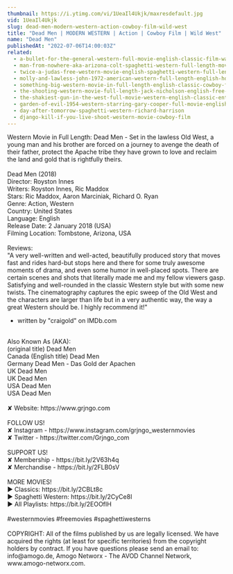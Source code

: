 ```yaml
---
thumbnail: https://i.ytimg.com/vi/1UeaIl4Ukjk/maxresdefault.jpg
vid: 1UeaIl4Ukjk
slug: dead-men-modern-western-action-cowboy-film-wild-west
title: "Dead Men | MODERN WESTERN | Action | Cowboy Film | Wild West"
name: "Dead Men"
publishedAt: "2022-07-06T14:00:03Z"
related:
  - a-bullet-for-the-general-western-full-movie-english-classic-film-watchfree-cowboyfilm
  - man-from-nowhere-aka-arizona-colt-spaghetti-western-full-length-movie-english-hd-free-films
  - twice-a-judas-free-western-movie-english-spaghetti-western-full-length
  - molly-and-lawless-john-1972-american-western-full-length-english-hd-free-full-moves
  - something-big-western-movie-in-full-length-english-classic-cowboy-film-free-full-westerns
  - the-shooting-western-movie-full-length-jack-nicholson-english-free-full-westerns
  - the-shakiest-gun-in-the-west-full-movie-western-english-classic-entire-film-full-free-movies
  - garden-of-evil-1954-western-starring-gary-cooper-full-movie-english-full-free-western-movies
  - day-after-tomorrow-spaghetti-western-richard-harrison
  - django-kill-if-you-live-shoot-western-movie-cowboy-film
---
```


Western Movie in Full Length: Dead Men - Set in the lawless Old West, a young man and his brother are forced on a journey to avenge the death of their father, protect the Apache tribe they have grown to love and reclaim the land and gold that is rightfully theirs.<br />
<br />
Dead Men (2018)<br />
Director: Royston Innes<br />
Writers: Royston Innes, Ric Maddox<br />
Stars: Ric Maddox, Aaron Marciniak, Richard O. Ryan<br />
Genre: Action, Western<br />
Country: United States<br />
Language: English<br />
Release Date: 2 January 2018 (USA)<br />
Filming Location: Tombstone, Arizona, USA<br />
<br />
Reviews:<br />
"A very well-written and well-acted, beautifully produced story that moves fast and rides hard-but stops here and there for some truly awesome moments of drama, and even some humor in well-placed spots. There are certain scenes and shots that literally made me and my fellow viewers gasp. Satisfying and well-rounded in the classic Western style but with some new twists. The cinematography captures the epic sweep of the Old West and the characters are larger than life but in a very authentic way, the way a great Western should be. I highly recommend it!"<br />
- written by "craigold" on IMDb.com<br />
<br />
Also Known As (AKA):<br />
(original title) Dead Men<br />
Canada (English title) Dead Men<br />
Germany Dead Men - Das Gold der Apachen<br />
UK Dead Men<br />
UK Dead Men<br />
USA Dead Men<br />
USA Dead Men<br />
<br />
✘ Website: https://www.grjngo.com<br />
<br />
FOLLOW US!<br />
✘ Instagram - https://www.instagram.com/grjngo_westernmovies<br />
✘ Twitter - https://twitter.com/Grjngo_com<br />
<br />
SUPPORT US!<br />
✘ Membership - https://bit.ly/2V63h4q<br />
✘ Merchandise - https://bit.ly/2FLB0sV<br />
<br />
MORE MOVIES! <br />
► Classics: https://bit.ly/2CBLt8c <br />
► Spaghetti Western: https://bit.ly/2CyCe8I <br />
► All Playlists: https://bit.ly/2EOOfIH <br />
<br />
#westernmovies #freemovies #spaghettiwesterns<br />
<br />
COPYRIGHT: All of the films published by us are legally licensed. We have acquired the rights (at least for specific territories) from the copyright holders by contract. If you have questions please send an email to: info@amogo.de, Amogo Networx - The AVOD Channel Network, www.amogo-networx.com.